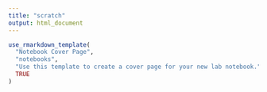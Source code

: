 ```yaml
---
title: "scratch"
output: html_document
---
```


```r
use_rmarkdown_template(
  "Notebook Cover Page",
  "notebooks",
  "Use this template to create a cover page for your new lab notebook.",
  TRUE
)
```

